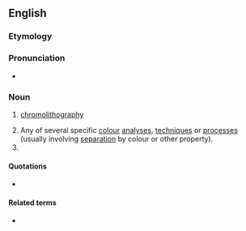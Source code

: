 ==English==

===Etymology===
{{confix|en|chromo|graphy}}

===Pronunciation===
* {{rhymes|en|ɒɡɹəfi}}

===Noun===
{{en-noun|~}}

# {{lb|en|obsolete}} [[chromolithography]]
# Any of several specific [[colour]] [[analysis|analyses]], [[technique]]s or [[process]]es (usually involving [[separation]] by colour or other property).
# {{alt form|en|chromatography}}

====Quotations====
* {{seeCites|en}}

====Related terms====
* {{l|en|chromograph}}